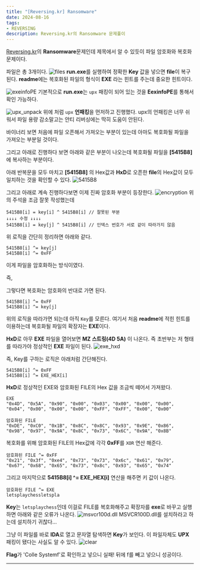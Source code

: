 ```yaml
---
title: "[Reversing.kr] Ransomware"
date: 2024-08-16
tags:
- REVERSING
description: Reversing.kr의 Ransomware 문제풀이
---
```


[Reversing.kr](http://reversing.kr/challenge.php)의 **Ransomware**문제인데 제목에서 알 수 있듯이 파일 암호화와 복호화 문제이다.

파일은 총 3개이다.
![files](/images/post-26/files.png)
**run.exe**를 실행하여 정확한 **Key** 값을 넣으면 **file**이 복구된다. **readme**에는 복호화된 파일의 형식이 **EXE** 라는 힌트를 주는데 중요한 힌트이다.

![exeinfoPE](/images/post-26/exeinfoPE.png)
기본적으로 **run.exe**는 `upx` 패킹이 되어 있는 것을 **EexinfoPE**를 통해서 확인 가능하다.

![upx_unpack](/images/post-26/upx_unpack.png)
위에 처럼 `upx` **언패킹**을 먼저하고 진행했다. upx의 언패킹은 너무 쉬워서 파일 용량 감소말고는 안티 리버싱에는 딱히 도움이 안된다.

바이너리 보면 처음에 파일 오픈해서 가져오는 부분이 있는데 아마도 복호화될 파일을 가져오는 부분일 것이다.

그리고 아래로 진행하다 보면 아래와 같은 부분이 나오는데 복호화될 파일을 **[5415B8]** 에 복사하는 부분이다.

아래 반복문을 모두 마치고 **[5415B8]** 의 Hex값과 **HxD**로 오픈한 **file**의 Hex값이 모두 일치하는 것을 확인할 수 있다.
![5415B8](/images/post-26/5415B8.png)

그리고 아래로 계속 진행하다보면 이제 진짜 암호화 부분이 등장한다.
![encryption](/images/post-26/encryption.png)
위의 주석을 조금 잘못 작성했는데 
```
5415B8[i] = key[i] ^ 5415B8[i] // 잘못된 부분
↓↓↓↓ 수정 ↓↓↓↓
5415B8[i] = key[j] ^ 5415B8[i] // 인덱스 번호가 서로 같이 따라가지 않음
```

위 로직을 간단히 정리하면 아래와 같다. 
```
5415B8[i] ^= key[j]
5415B8[i] ^= 0xFF
```
이게 파일을 암호화하는 방식이였다. 

즉,

그렇다면 복호화는 암호화의 반대로 가면 된다.
```
5415B8[i] ^= 0xFF
5415B8[i] ^= key[j]
```
위의 로직을 따라가면 되는데 아직 `Key`를 모른다. 여기서 처음 **readme**에 적힌 힌트를 이용하는데 복호화될 파일의 확장자는 **EXE**이다.

**HxD**로 아무 **EXE** 파일을 열어보면 **MZ 스트링(4D 5A)** 이 나온다. 즉 초반부는 저 형태를 따라가야 정상적인 **EXE** 파일이 된다.
![exe_hxd](/images/post-26/exe_hxd.png)

즉, Key를 구하는 로직은 아래처럼 간단해진다.
```
5415B8[i] ^= 0xFF
5415B8[i] ^= EXE_HEX[i]
```

**HxD**로 정상적인 EXE와 암호화된 FILE의 Hex 값을 조금씩 떼어서 가져왔다.
```
EXE
"0x4D", "0x5A", "0x90", "0x00", "0x03", "0x00", "0x00", "0x00", "0x04", "0x00", "0x00", "0x00", "0xFF", "0xFF", "0x00", "0x00"

암호화된 FILE
"0xDE", "0xC0", "0x1B", "0x8C", "0x8C", "0x93", "0x9E", "0x86", "0x98", "0x97", "0x9A", "0x8C", "0x73", "0x6C", "0x9A", "0x8B"
```

복호화를 위해 암호화된 FILE의 Hex값에 각각 **0xFF**를 `XOR` 연산 해준다.
```
암호화된 FILE ^= 0xFF
"0x21", "0x3f", "0xe4", "0x73", "0x73", "0x6c", "0x61", "0x79", "0x67", "0x68", "0x65", "0x73", "0x8c", "0x93", "0x65", "0x74"
```

그리고 마지막으로 **5415B8[i] ^= EXE_HEX[i]** 연산을 해주면 키 값이 나온다.
```
암호화된 FILE ^= EXE
letsplaychessletspla
```

**Key**는 `letsplaychess`인데 이걸로 FILE를 복호화해주고 확장자를 **exe**로 바꾸고 실행하면 아래와 같은 오류가 나온다.
![msvcr100d.dll](/images/post-26/msvcr100d.dll.png)
MSVCR100D.dll를 설치하라고 하는데 설치하기 귀찮다...

그냥 이 파일를 바로 **IDA**로 열고 문자열 탐색하면 **Key**가 보인다. 이 파일자체도 **UPX**패킹이 됐다는 사실도 알 수 있다.
![clear](/images/post-26/clear.png)

**Flag**가 'Colle Systemf'로 확인하고 넣으니 실패! 뒤에 f를 빼고 넣으니 성공이다.
***
